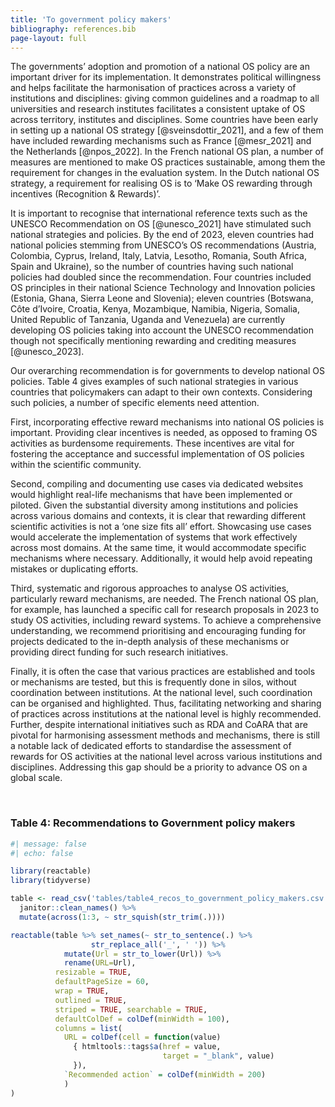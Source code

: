 ```yaml
---
title: 'To government policy makers'
bibliography: references.bib
page-layout: full
---
```


The governments' adoption and promotion of a national OS policy are an important driver for its implementation. It demonstrates political willingness and helps facilitate the harmonisation of practices across a variety of institutions and disciplines: giving common guidelines and a roadmap to all universities and research institutes facilitates a consistent uptake of OS across territory, institutes and disciplines. Some countries have been early in setting up a national OS strategy [@sveinsdottir_2021], and a few of them have included rewarding mechanisms such as France [@mesr_2021] and the Netherlands [@npos_2022]. In the French national OS plan, a number of measures are mentioned to make OS practices sustainable, among them the requirement for changes in the evaluation system. In the Dutch national OS strategy, a requirement for realising OS is to 'Make OS rewarding through incentives (Recognition & Rewards)'. 

It is important to recognise that international reference texts such as the UNESCO Recommendation on OS [@unesco_2021] have stimulated such national strategies and policies. By the end of 2023, eleven countries had national policies stemming from UNESCO's OS recommendations (Austria, Colombia, Cyprus, Ireland, Italy, Latvia, Lesotho, Romania, South Africa, Spain and Ukraine), so the number of countries having such national policies had doubled since the recommendation. Four countries included OS principles in their national Science Technology and Innovation policies (Estonia, Ghana, Sierra Leone and Slovenia); eleven countries (Botswana, Côte d'Ivoire, Croatia, Kenya, Mozambique, Namibia, Nigeria, Somalia, United Republic of Tanzania, Uganda and Venezuela) are currently developing OS policies taking into account the UNESCO recommendation though not specifically mentioning rewarding and crediting measures [@unesco_2023]. 

Our overarching recommendation is for governments to develop national OS policies. Table 4 gives examples of such national strategies in various countries that policymakers can adapt to their own contexts. Considering such policies, a number of specific elements need attention.  

First, incorporating effective reward mechanisms into national OS policies is important. Providing clear incentives is needed, as opposed to framing OS activities as burdensome requirements. These incentives are vital for fostering the acceptance and successful implementation of OS policies within the scientific community.  

Second, compiling and documenting use cases via dedicated websites would highlight real-life mechanisms that have been implemented or piloted. Given the substantial diversity among institutions and policies across various domains and contexts, it is clear that rewarding different scientific activities is not a 'one size fits all' effort. Showcasing use cases would accelerate the implementation of systems that work effectively across most domains. At the same time, it would accommodate specific mechanisms where necessary. Additionally, it would help avoid repeating mistakes or duplicating efforts.   

Third, systematic and rigorous approaches to analyse OS activities, particularly reward mechanisms, are needed. The French national OS plan, for example, has launched a specific call for research proposals in 2023 to study OS activities, including reward systems. To achieve a comprehensive understanding, we recommend prioritising and encouraging funding for projects dedicated to the in-depth analysis of these mechanisms or providing direct funding for such research initiatives.  

Finally, it is often the case that various practices are established and tools or mechanisms are tested, but this is frequently done in silos, without coordination between institutions. At the national level, such coordination can be organised and highlighted. Thus, facilitating networking and sharing of practices across institutions at the national level is highly recommended. Further, despite international initiatives such as RDA and CoARA that are pivotal for harmonising assessment methods and mechanisms, there is still a notable lack of dedicated efforts to standardise the assessment of rewards for OS activities at the national level across various institutions and disciplines. Addressing this gap should be a priority to advance OS on a global scale.  


<br>

### Table 4: Recommendations to Government policy makers

```r
#| message: false
#| echo: false

library(reactable)
library(tidyverse)

table <- read_csv('tables/table4_recos_to_government_policy_makers.csv') %>% 
  janitor::clean_names() %>%
  mutate(across(1:3, ~ str_squish(str_trim(.))))

reactable(table %>% set_names(~ str_to_sentence(.) %>%
                  str_replace_all('_', ' ')) %>% 
            mutate(Url = str_to_lower(Url)) %>% 
            rename(URL=Url), 
          resizable = TRUE,
          defaultPageSize = 60,
          wrap = TRUE,
          outlined = TRUE,
          striped = TRUE, searchable = TRUE,
          defaultColDef = colDef(minWidth = 100),
          columns = list(
            URL = colDef(cell = function(value) 
              { htmltools::tags$a(href = value, 
                                  target = "_blank", value)
              }),
            `Recommended action` = colDef(minWidth = 200)
            )
)
```
